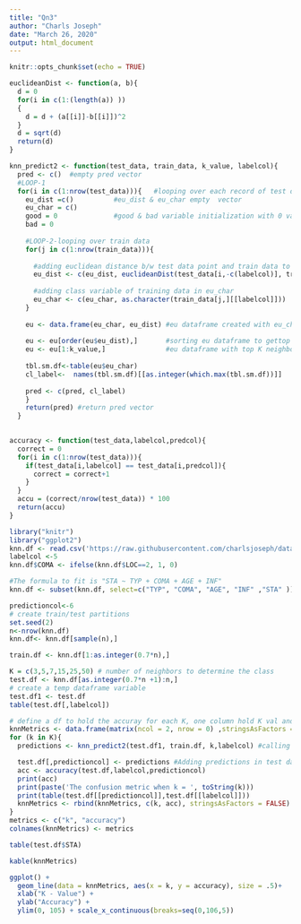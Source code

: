 ```yaml
---
title: "Qn3"
author: "Charls Joseph"
date: "March 26, 2020"
output: html_document
---
```


```r
knitr::opts_chunk$set(echo = TRUE)
```

```r
euclideanDist <- function(a, b){
  d = 0
  for(i in c(1:(length(a)) ))
  {
    d = d + (a[[i]]-b[[i]])^2
  }
  d = sqrt(d)
  return(d)
}

knn_predict2 <- function(test_data, train_data, k_value, labelcol){
  pred <- c()  #empty pred vector 
  #LOOP-1
  for(i in c(1:nrow(test_data))){   #looping over each record of test data
    eu_dist =c()          #eu_dist & eu_char empty  vector
    eu_char = c()
    good = 0              #good & bad variable initialization with 0 value
    bad = 0
    
    #LOOP-2-looping over train data 
    for(j in c(1:nrow(train_data))){
 
      #adding euclidean distance b/w test data point and train data to eu_dist vector
      eu_dist <- c(eu_dist, euclideanDist(test_data[i,-c(labelcol)], train_data[j,-c(labelcol)]))
 
      #adding class variable of training data in eu_char
      eu_char <- c(eu_char, as.character(train_data[j,][[labelcol]]))
    }
    
    eu <- data.frame(eu_char, eu_dist) #eu dataframe created with eu_char & eu_dist columns
 
    eu <- eu[order(eu$eu_dist),]       #sorting eu dataframe to gettop K neighbors
    eu <- eu[1:k_value,]               #eu dataframe with top K neighbors
 
    tbl.sm.df<-table(eu$eu_char)
    cl_label<-  names(tbl.sm.df)[[as.integer(which.max(tbl.sm.df))]]
    
    pred <- c(pred, cl_label)
    }
    return(pred) #return pred vector
  }
  

accuracy <- function(test_data,labelcol,predcol){
  correct = 0
  for(i in c(1:nrow(test_data))){
    if(test_data[i,labelcol] == test_data[i,predcol]){ 
      correct = correct+1
    }
  }
  accu = (correct/nrow(test_data)) * 100  
  return(accu)
}

```


```r
library("knitr")
library("ggplot2")
knn.df <- read.csv('https://raw.githubusercontent.com/charlsjoseph/data622/master/HW1/Qn3/icu.csv')
labelcol <-5
knn.df$COMA <- ifelse(knn.df$LOC==2, 1, 0)

#The formula to fit is "STA ~ TYP + COMA + AGE + INF"
knn.df <- subset(knn.df, select=c("TYP", "COMA", "AGE", "INF" ,"STA" ))

predictioncol<-6
# create train/test partitions
set.seed(2)
n<-nrow(knn.df)
knn.df<- knn.df[sample(n),]

train.df <- knn.df[1:as.integer(0.7*n),]

K = c(3,5,7,15,25,50) # number of neighbors to determine the class
test.df <- knn.df[as.integer(0.7*n +1):n,]
# create a temp dataframe variable 
test.df1 <- test.df
table(test.df[,labelcol])

# define a df to hold the accuray for each K, one column hold K val and other will hold accuracy metrics
knnMetrics <- data.frame(matrix(ncol = 2, nrow = 0) ,stringsAsFactors = FALSE)
for (k in K){ 
  predictions <- knn_predict2(test.df1, train.df, k,labelcol) #calling knn_predict()

  test.df[,predictioncol] <- predictions #Adding predictions in test data as 7th column
  acc <- accuracy(test.df,labelcol,predictioncol)
  print(acc)
  print(paste('The confusion metric when k = ', toString(k)))
  print(table(test.df[[predictioncol]],test.df[[labelcol]]))
  knnMetrics <- rbind(knnMetrics, c(k, acc), stringsAsFactors = FALSE)
}
metrics <- c("k", "accuracy")
colnames(knnMetrics) <- metrics


```

```r
table(test.df$STA)
```

```r
kable(knnMetrics)

ggplot() +
  geom_line(data = knnMetrics, aes(x = k, y = accuracy), size = .5)+
  xlab("K - Value") +
  ylab("Accuracy") +
  ylim(0, 105) + scale_x_continuous(breaks=seq(0,106,5)) 

```

